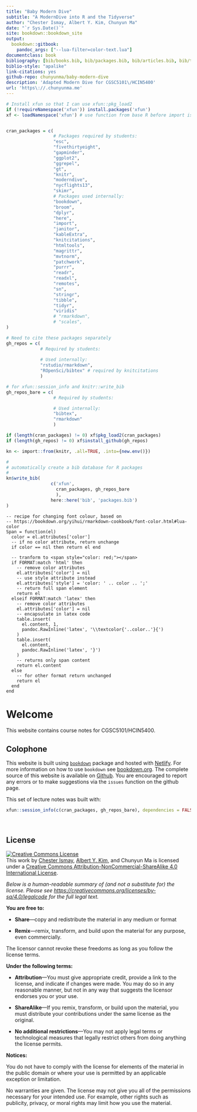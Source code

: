 ```yaml
--- 
title: "Baby Modern Dive"
subtitle: "A ModernDive into R and the Tidyverse"
author: "Chester Ismay, Albert Y. Kim, Chunyun Ma"
date: "`r Sys.Date()`"
site: bookdown::bookdown_site
output: 
  bookdown::gitbook: 
    pandoc_args: ["--lua-filter=color-text.lua"]
documentclass: book
bibliography: [bib/books.bib, bib/packages.bib, bib/articles.bib, bib/teaching_2021W.bib]
biblio-style: "apalike"
link-citations: yes
github-repo: chunyunma/baby-modern-dive
description: 'Adapted Modern Dive for CGSC5101\/HCIN5400'
url: 'https\://.chunyunma.me'
---
```



```r
# Install xfun so that I can use xfun::pkg_load2
if (!requireNamespace('xfun')) install.packages('xfun')
xf <- loadNamespace('xfun') # use function from base R before import is installed


cran_packages = c(
                  # Packages required by students: 
                  "esc",
                  "fivethirtyeight", 
                  "gapminder", 
                  "ggplot2", 
                  "ggrepel", 
                  "gt",
                  "knitr", 
                  "moderndive", 
                  "nycflights13", 
                  "skimr", 
                  # Packages used internally: 
                  "bookdown", 
                  "broom", 
                  "dplyr", 
                  "here", 
                  "import", 
                  "janitor", 
                  "kableExtra", 
                  "knitcitations", 
                  "htmltools", 
                  "magrittr", 
                  "mvtnorm", 
                  "patchwork", 
                  "purrr", 
                  "readr", 
                  "readxl", 
                  "remotes", 
                  "sn", 
                  "stringr", 
                  "tibble", 
                  "tidyr", 
                  "viridis"
                  # "rmarkdown", 
                  # "scales", 
)

# Need to cite these packages separately
gh_repos = c(
             # Required by students:
             
             # Used internally: 
             "rstudio/rmarkdown", 
             "ROpenSci/bibtex" # required by knitcitations
             )

# for xfun::session_info and knitr::write_bib
gh_repos_bare = c(
                  # Required by students:

                  # Used internally: 
                  "bibtex", 
                  "rmarkdown"
                  )

if (length(cran_packages) != 0) xf$pkg_load2(cran_packages)
if (length(gh_repos) != 0) xf$install_github(gh_repos)
```

```r
kn <- import::from(knitr, .all=TRUE, .into={new.env()})

#
# automatically create a bib database for R packages
#
kn$write_bib(
                 c('xfun', 
                   cran_packages, gh_repos_bare
                   ), 
                 here::here('bib', 'packages.bib')
)
```

```cat
-- recipe for changing font colour, based on 
-- https://bookdown.org/yihui/rmarkdown-cookbook/font-color.html#lua-color
Span = function(el)
  color = el.attributes['color']
  -- if no color attribute, return unchange
  if color == nil then return el end
  
  -- tranform to <span style="color: red;"></span>
  if FORMAT:match 'html' then
    -- remove color attributes
    el.attributes['color'] = nil
    -- use style attribute instead
    el.attributes['style'] = 'color: ' .. color .. ';'
    -- return full span element
    return el
  elseif FORMAT:match 'latex' then
    -- remove color attributes
    el.attributes['color'] = nil
    -- encapsulate in latex code
    table.insert(
      el.content, 1,
      pandoc.RawInline('latex', '\\textcolor{'..color..'}{')
    )
    table.insert(
      el.content,
      pandoc.RawInline('latex', '}')
    )
    -- returns only span content
    return el.content
  else
    -- for other format return unchanged
    return el
  end
end
```

# Welcome {-#welcome}

This website contains course notes for CGSC5101/HCIN5400. 

## Colophone {-}

This website is built using [`bookdown`](https://github.com/rstudio/bookdown) package 
and hosted with [Netlify](https://www.netlify.com/). 
For more information on how to use `bookdown` 
see [bookdown.org](https://bookdown.org/). 
The complete source of this website is available on 
[Github](https://github.com/chunyunma/baby-modern-dive). 
You are encouraged to report any errors or to make suggestions 
via the `issues` function on the github page. 

This set of lecture notes was built with: 

```r
xfun::session_info(c(cran_packages, gh_repos_bare), dependencies = FALSE)
```


</br>

## License {-}

<a rel="license" href="http://creativecommons.org/licenses/by-nc-sa/4.0/"><img alt="Creative Commons License" style="border-width:0" src="https://i.creativecommons.org/l/by-nc-sa/4.0/88x31.png" /></a><br />This work by [Chester Ismay](https://chester.rbind.io/), [Albert Y. Kim](https://rudeboybert.rbind.io/), and Chunyun Ma is licensed under a <a rel="license" href="http://creativecommons.org/licenses/by-nc-sa/4.0/">Creative Commons Attribution-NonCommercial-ShareAlike 4.0 International License</a>.

*Below is a human-readable summary of (and not a substitute for) the license.
Please see <https://creativecommons.org/licenses/by-sa/4.0/legalcode> for the full legal text.*

**You are free to:**

- **Share**---copy and redistribute the material in any medium or format

- **Remix**---remix, transform, and build upon the material for any
  purpose, even commercially.

The licensor cannot revoke these freedoms as long as you follow the
license terms.

**Under the following terms:**

- **Attribution**---You must give appropriate credit, provide a link
  to the license, and indicate if changes were made. You may do so in
  any reasonable manner, but not in any way that suggests the licensor
  endorses you or your use.
  
- **ShareAlike**---If you remix, transform, or build upon the material, 
  you must distribute your contributions under the same license as the original. 

- **No additional restrictions**---You may not apply legal terms or
  technological measures that legally restrict others from doing
  anything the license permits.

**Notices:**

You do not have to comply with the license for elements of the
material in the public domain or where your use is permitted by an
applicable exception or limitation.

No warranties are given. The license may not give you all of the
permissions necessary for your intended use. For example, other rights
such as publicity, privacy, or moral rights may limit how you use the
material.

